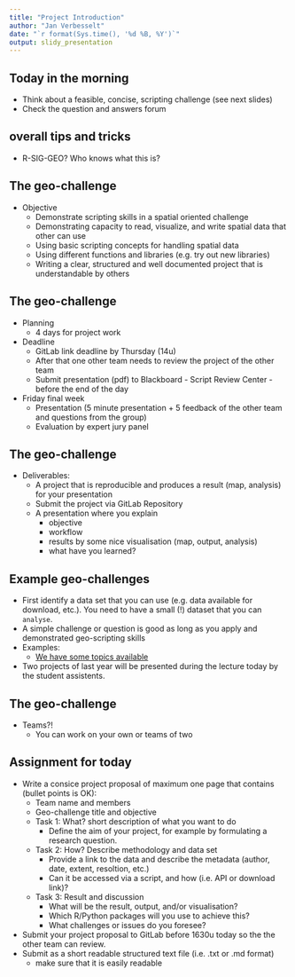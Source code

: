 ```yaml
---
title: "Project Introduction"
author: "Jan Verbesselt"
date: "`r format(Sys.time(), '%d %B, %Y')`"
output: slidy_presentation
---
```


## Today in the morning

* Think about a feasible, concise, scripting challenge (see next slides)
* Check the question and answers forum

## overall tips and tricks

- R-SIG-GEO? Who knows what this is?

## The geo-challenge

* Objective
    * Demonstrate scripting skills in a spatial oriented challenge
    * Demonstrating capacity to read, visualize, and write spatial data that other can use
    * Using basic scripting concepts for handling spatial data
    * Using different functions and libraries (e.g. try out new libraries)
    * Writing a clear, structured and well documented project that is understandable by others

## The geo-challenge

* Planning
    * 4 days for project work
  
* Deadline
    * GitLab link deadline by Thursday (14u)
    * After that one other team needs to review the project of the other team
    * Submit presentation (pdf) to Blackboard - Script Review Center - before the end of the day

* Friday final week 
    * Presentation (5 minute presentation + 5 feedback of the other team and questions from the group)
    * Evaluation by expert jury panel

## The geo-challenge

* Deliverables:
    * A project that is reproducible and produces a result (map, analysis) for your presentation
    * Submit the project via GitLab Repository
    * A presentation where you explain
        * objective
        * workflow
        * results by some nice visualisation (map, output, analysis)
        * what have you learned? 

## Example geo-challenges

* First identify a data set that you can use (e.g. data available for download, etc.). You need to have a small (!) dataset that you can `analyse`.
* A simple challenge or question is good as long as you apply and demonstrated geo-scripting skills
* Examples:
    - [We have some topics available](https://geoscripting-wur.github.io/ProjectIntro/topics.html)
* Two projects of last year will be presented during the lecture today by the student assistents.

## The geo-challenge

* Teams?!
    - You can work on your own or teams of two

## Assignment for today

* Write a consice project proposal of maximum one page that contains (bullet points is OK):
    * Team name and members
    * Geo-challenge title and objective
    * Task 1: What? short description of what you want to do
        * Define the aim of your project, for example by formulating a research question.
    * Task 2: How? Describe methodology and data set
        * Provide a link to the data and describe the metadata (author, date, extent, resoltion, etc.)
        * Can it be accessed via a script, and how (i.e. API or download link)?
    * Task 3: Result and discussion
        * What will be the result, output, and/or visualisation?
        * Which R/Python packages will you use to achieve this?
        * What challenges or issues do you foresee? 
        

* Submit your project proposal to GitLab before 1630u today so the the other team can review.
* Submit as a short readable structured text file (i.e. .txt or .md format)
    * make sure that it is easily readable
